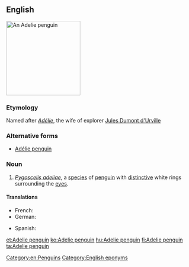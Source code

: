 ==English==
{{wikipedia}}
[[Image:Adelie Penguin.jpg|200px|thumb|right|An Adelie penguin]]
{{wikispecies|Pygoscelis adeliae}}
===Etymology===
Named after ''[[Adélie]]'', the wife of explorer [[w:Jules Dumont d'Urville|Jules Dumont d'Urville]]

===Alternative forms===
* [[Adélie penguin]]

===Noun===
{{en-noun|head=[[Adelie]] [[penguin]]}}

# ''[[Pygoscelis adeliae]]'', a [[species]] of [[penguin]] with [[distinctive]] white rings surrounding the [[eye]]s.

====Translations====
{{trans-top|Pygoscelis adeliae}}
* French: {{t+|fr|manchot Adélie|m}}
* German: {{t+|de|Adeliepinguin|m}}
{{trans-mid}}
* Spanish: {{t-|es|pingüino adelia|m}}
{{trans-bottom}}

[[Category:en:Penguins]]
[[Category:English eponyms]]

[[et:Adelie penguin]]
[[ko:Adelie penguin]]
[[hu:Adelie penguin]]
[[fi:Adelie penguin]]
[[ta:Adelie penguin]]